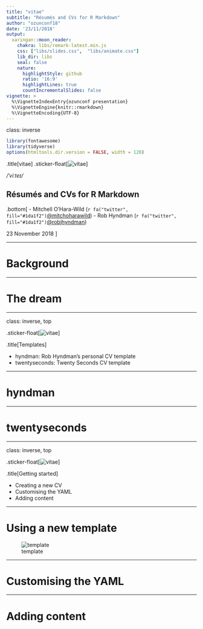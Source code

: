 ```yaml
---
title: "vitae"
subtitle: "Résumés and CVs for R Markdown"
author: "ozunconf18"
date: '23/11/2018'
output:
  xaringan::moon_reader:
    chakra: libs/remark-latest.min.js
    css: ["libs/slides.css",  "libs/animate.css"]
    lib_dir: libs
    seal: false
    nature:
      highlightStyle: github
      ratio: '16:9'
      highlightLines: true
      countIncrementalSlides: false
vignette: >
  %\VignetteIndexEntry{ozunconf presentation}
  %\VignetteEngine{knitr::rmarkdown}
  %\VignetteEncoding{UTF-8}
---
```

class: inverse

```r
library(fontawesome)
library(tidyverse)
options(htmltools.dir.version = FALSE, width = 120)
```

.title[vitae]
.sticker-float[![vitae](resources/vitae.svg)]

*/ˈviːteɪ/* 


## Résumés and CVs for R Markdown

.bottom[
- Mitchell O'Hara-Wild (`r fa("twitter", fill="#1da1f2")`[@mitchoharawild](https://twitter.com/mitchoharawild))
- Rob Hyndman (`r fa("twitter", fill="#1da1f2")`[@robjhyndman](https://twitter.com/robjhyndman/))

23 November 2018
]

---

# Background


---

# The dream

---

class: inverse, top

.sticker-float[![vitae](resources/vitae.svg)]

.title[Templates]

* hyndman: Rob Hyndman's personal CV template
* twentyseconds: Twenty Seconds CV template

---

# hyndman

---

# twentyseconds

---

class: inverse, top

.sticker-float[![vitae](resources/vitae.svg)]

.title[Getting started]

* Creating a new CV
* Customising the YAML
* Adding content

---

# Using a new template

![template](resources/template_gui.png)

---

# Customising the YAML


---

# Adding content
